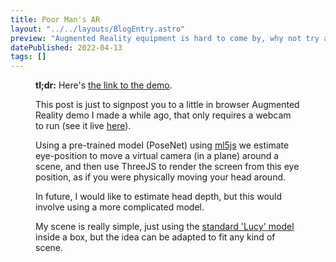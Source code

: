```yaml
---
title: Poor Man's AR
layout: "../../layouts/BlogEntry.astro"
preview: "Augmented Reality equipment is hard to come by, why not try a version that only requires a webcam that tracks your head?"
datePublished: 2022-04-13
tags: []
---
```



<Figure
  src="https://raw.githubusercontent.com/rjkilpatrick/virtual-window/main/assets/img/Screenshot.png"
  alt="Screenshot of Lucy angel model"
  caption="Screenshot of lucy angel model in faux-augemented reality."
/>

**tl;dr:** Here's [the link to the demo](https://rjkilpatrick.github.io/virtual-window).

This post is just to signpost you to a little in browser Augmented Reality demo I made a while ago, that only requires a webcam to run (see it live [here](https://rjkilpatrick.github.io/virtual-window)).

Using a pre-trained model (PoseNet) using [ml5js](https://ml5js.org/) we estimate eye-position to move a virtual camera (in a plane) around a scene, and then use ThreeJS to render the screen from this eye position, as if you were physically moving your head around.

In future, I would like to estimate head depth, but this would involve using a more complicated model.

My scene is really simple, just using the [standard 'Lucy' model](https://graphics.stanford.edu/data/3Dscanrep/) inside a box, but the idea can be adapted to fit any kind of scene.
